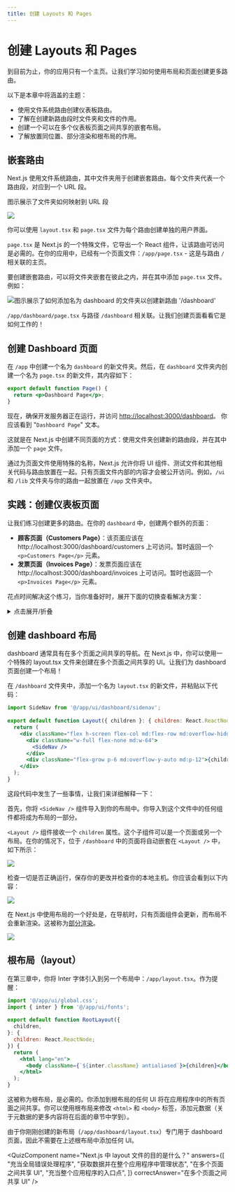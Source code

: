 ```yaml
---
title: 创建 Layouts 和 Pages
---
```


# 创建 Layouts 和 Pages

到目前为止，你的应用只有一个主页。让我们学习如何使用布局和页面创建更多路由。

以下是本章中将涵盖的主题：

* 使用文件系统路由创建仪表板路由。
* 了解在创建新路由段时文件夹和文件的作用。
* 创建一个可以在多个仪表板页面之间共享的嵌套布局。
* 了解放置同位置、部分渲染和根布局的作用。

## 嵌套路由

Next.js 使用文件系统路由，其中文件夹用于创建嵌套路由。每个文件夹代表一个路由段，对应到一个 URL 段。

图示展示了文件夹如何映射到 URL 段

![](/imgs/chapter4-folders-to-url-segments.avif)

你可以使用 `layout.tsx` 和 `page.tsx` 文件为每个路由创建单独的用户界面。

`page.tsx` 是 Next.js 的一个特殊文件，它导出一个 React 组件，让该路由可访问是必需的。在你的应用中，已经有一个页面文件：`/app/page.tsx` - 这是与路由 `/` 相关联的主页。

要创建嵌套路由，可以将文件夹嵌套在彼此之内，并在其中添加 `page.tsx` 文件。例如：

![图示展示了如何添加名为 dashboard 的文件夹以创建新路由 '/dashboard'](/imgs/chapter4-static-site-generation.avif)

`/app/dashboard/page.tsx` 与路径 `/dashboard` 相关联。让我们创建页面看看它是如何工作的！

## 创建 Dashboard 页面

在 `/app` 中创建一个名为 `dashboard` 的新文件夹。然后，在 `dashboard` 文件夹内创建一个名为 `page.tsx` 的新文件，其内容如下：

```jsx showLineNumbers filename="/app/dashboard/page.tsx" copy
export default function Page() {
  return <p>Dashboard Page</p>;
}
```

现在，确保开发服务器正在运行，并访问 [http://localhost:3000/dashboard](http://localhost:3000/dashboard)。 你应该看到 "`Dashboard Page`" 文本。

这就是在 Next.js 中创建不同页面的方式：使用文件夹创建新的路由段，并在其中添加一个 `page` 文件。

通过为页面文件使用特殊的名称，Next.js 允许你将 UI 组件、测试文件和其他相关代码与路由放置在一起。只有页面文件内部的内容才会被公开访问。例如，`/ui` 和 `/lib` 文件夹与你的路由一起放置在 `/app` 文件夹中。

## 实践：创建仪表板页面
让我们练习创建更多的路由。在你的 `dashboard` 中，创建两个额外的页面：

* **顾客页面（Customers Page）**：该页面应该在 http://localhost:3000/dashboard/customers 上可访问。暂时返回一个 `<p>Customers Page</p>` 元素。
* **发票页面（Invoices Page）**：发票页面应该在 http://localhost:3000/dashboard/invoices 上可访问。暂时也返回一个 `<p>Invoices Page</p>` 元素。

花点时间解决这个练习，当你准备好时，展开下面的切换查看解决方案：

<details>
  <summary>点击展开/折叠</summary>

  ![](/imgs/chapter4-routing-solution.avif)

  Customers Page:

  ```jsx showLineNumbers filename="/app/dashboard/customers/page.tsx" copy
  export default function Page() {
    return <p>Customers Page</p>;
  }
  ```

  Invoices Page:

  ```jsx showLineNumbers filename="/app/dashboard/invoices/page.tsx" copy
  export default function Page() {
    return <p>Invoices Page</p>;
  }
  ```
</details>

## 创建 dashboard 布局
dashboard 通常具有在多个页面之间共享的导航。在 Next.js 中，你可以使用一个特殊的 layout.tsx 文件来创建在多个页面之间共享的 UI。让我们为 dashboard 页面创建一个布局！

在 `/dashboard` 文件夹中，添加一个名为 `layout.tsx` 的新文件，并粘贴以下代码：

```jsx showLineNumbers filename="/app/dashboard/layout.tsx" copy
import SideNav from '@/app/ui/dashboard/sidenav';
 
export default function Layout({ children }: { children: React.ReactNode }) {
  return (
    <div className="flex h-screen flex-col md:flex-row md:overflow-hidden">
      <div className="w-full flex-none md:w-64">
        <SideNav />
      </div>
      <div className="flex-grow p-6 md:overflow-y-auto md:p-12">{children}</div>
    </div>
  );
}
```

这段代码中发生了一些事情，让我们来详细解释一下：

首先，你将 `<SideNav />` 组件导入到你的布局中。你导入到这个文件中的任何组件都将成为布局的一部分。

`<Layout />` 组件接收一个 `children` 属性。这个子组件可以是一个页面或另一个布局。在你的情况下，位于 `/dashboard` 中的页面将自动嵌套在 `<Layout />` 中，如下所示：

![](/imgs/chapter-4-shared-layout.avif)

检查一切是否正确运行，保存你的更改并检查你的本地主机。你应该会看到以下内容：

![](/imgs/chapter4-shared-layout-page.avif)

在 Next.js 中使用布局的一个好处是，在导航时，只有页面组件会更新，而布局不会重新渲染。这被称为[部分渲染](https://nextjs.org/docs/app/building-your-application/routing/linking-and-navigating#3-partial-rendering)。

![](/imgs/chapter4-partial-rendering-dashboard.avif)

## 根布局（layout）

在第三章中，你将 Inter 字体引入到另一个布局中：`/app/layout.tsx`。作为提醒：

```jsx showLineNumbers filename="/app/layout.tsx" copy
import '@/app/ui/global.css';
import { inter } from '@/app/ui/fonts';
 
export default function RootLayout({
  children,
}: {
  children: React.ReactNode;
}) {
  return (
    <html lang="en">
      <body className={`${inter.className} antialiased`}>{children}</body>
    </html>
  );
}
```

这被称为根布局，是必需的。你添加到根布局的任何 UI 将在应用程序中的所有页面之间共享。你可以使用根布局来修改 `<html>` 和 `<body>` 标签，添加元数据（关于元数据的更多内容将在后面的章节中学到）。

由于你刚刚创建的新布局（`/app/dashboard/layout.tsx`）专门用于 dashboard 页面，因此不需要在上述根布局中添加任何 UI。

<QuizComponent
  name="Next.js 中 layout 文件的目的是什么？"
  answers={[
    "充当全局错误处理程序",
    "获取数据并在整个应用程序中管理状态",
    "在多个页面之间共享 UI",
    "充当整个应用程序的入口点",
    ]}
  correctAnswer="在多个页面之间共享 UI"
/>

<FollowMe />
